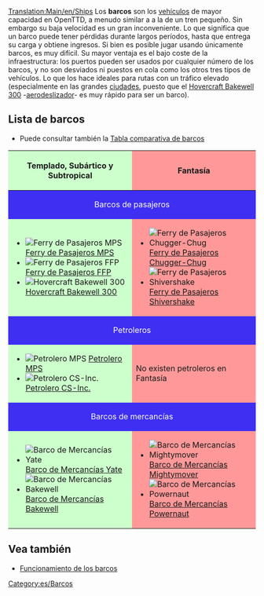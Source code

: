 [[Translation:Main/en/Ships]]{{es/Tabla de contenido}}
Los '''barcos''' son los [[Main/es/Vehículos|vehículos]] de mayor capacidad en OpenTTD, a menudo similar a a la de un tren pequeño. Sin embargo su baja velocidad es un gran inconveniente. Lo que significa que un barco puede tener pérdidas durante largos períodos, hasta que entrega su carga y obtiene ingresos. Si bien es posible jugar usando únicamente barcos, es muy difícil. Su mayor ventaja es el bajo coste de la infraestructura: los puertos pueden ser usados por cualquier número de los barcos, y no son desviados ni puestos en cola como los otros tres tipos de vehículos. Lo que los hace ideales para rutas con un tráfico elevado (especialmente en las grandes [[Main/en/Pueblo/Es#Ciudades|ciudades]], puesto que el [[Main/es/Hovercraft Bakewell 300|Hovercraft Bakewell 300]] -[http://www.wikipedia.org/wiki/es:Aerodeslizador aerodeslizador]- es muy rápido para ser un barco).

==Lista de barcos==
* Puede consultar también la [[Main/es/Comparación de barcos|Tabla comparativa de barcos]]

{|border="1" cellspacing="2" cellpadding="3" rules="all" style="margin:1em 1em 1em 0; border:solid 1px #AAAAAA;"
!width="50%" style="background: #ccffcc" | Templado, Subártico y Subtropical
!width="50%" style="background: #ff9999" | Fantasía
|-
! colspan="2" style="background: #3e2ff3; color:white" align="center"| Barcos de pasajeros
|-
| style="background: #ccffcc" |
*[[File:en/Ferry.png|Ferry de Pasajeros MPS]] [[Main/es/Ferry de Pasajeros MPS|Ferry de Pasajeros MPS]]
*[[File:en/Ferry.png|Ferry de Pasajeros FFP]] [[Main/es/Ferry de Pasajeros FFP|Ferry de Pasajeros FFP]]
*[[File:en/Hovercraft.png|Hovercraft Bakewell 300]] [[Main/es/Hovercraft Bakewell 300|Hovercraft Bakewell 300]]
| style="background: #ff9999" |
*[[File:en/Toylandpassengership.png|Ferry de Pasajeros Chugger-Chug]] [[Main/es/Ferry de Pasajeros Chugger-Chug|Ferry de Pasajeros Chugger-Chug]]
*[[File:en/Toylandpassengership.png|Ferry de Pasajeros Shivershake]] [[Main/es/Ferry de Pasajeros Shivershake|Ferry de Pasajeros Shivershake]]
|-
! colspan="2" style="background: #3e2ff3; color:white" align="center"| Petroleros
|-
| style="background: #ccffcc" |
*[[File:en/OilTanker.png|Petrolero MPS]] [[Main/es/Petrolero MPS|Petrolero MPS]]
*[[File:en/OilTanker.png|Petrolero CS-Inc.]] [[Main/es/Petrolero CS-Inc|Petrolero CS-Inc.]]
| style="background: #ff9999" | No existen petroleros en Fantasía
|-
! colspan="2" style="background: #3e2ff3; color:white" align="center"| Barcos de mercancías
|-
| style="background: #ccffcc" |
*[[File:en/CargoShip.png|Barco de Mercancías Yate]] [[Main/es/Barco de Mercancías Yate|Barco de Mercancías Yate]]
*[[File:en/CargoShip.png|Barco de Mercancías Bakewell]] [[Main/es/Barco de Mercancías Bakewell|Barco de Mercancías Bakewell]]
| style="background: #ff9999" |
*[[File:en/Toylandcargoship.png|Barco de Mercancías Mightymover]] [[Main/es/Barco de Mercancías Mightymover|Barco de Mercancías Mightymover]]
*[[File:en/Toylandcargoship.png|Barco de Mercancías Powernaut]] [[Main/es/Barco de Mercancías Powernaut|Barco de Mercancías Powernaut]]
|}

==Vea también==
*[[Main/en/Construir rutas marítimas/Es#Funcionamiento de los barcos|Funcionamiento de los barcos]]

[[Category:es/Barcos]]